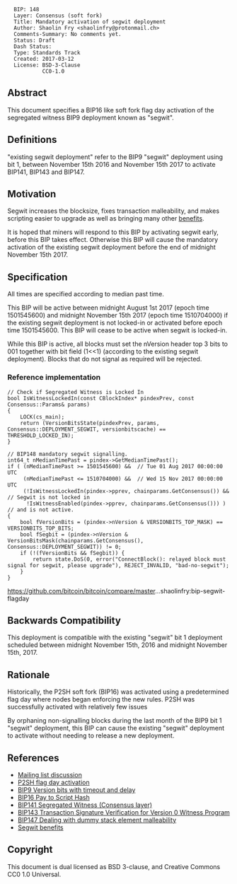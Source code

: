 <pre>
  BIP: 148
  Layer: Consensus (soft fork)
  Title: Mandatory activation of segwit deployment
  Author: Shaolin Fry <shaolinfry@protonmail.ch>
  Comments-Summary: No comments yet.
  Status: Draft
  Dash Status:
  Type: Standards Track
  Created: 2017-03-12
  License: BSD-3-Clause
           CC0-1.0
</pre>

==Abstract==

This document specifies a BIP16 like soft fork flag day activation of the segregated witness BIP9 deployment known as "segwit".

==Definitions==

"existing segwit deployment" refer to the BIP9 "segwit" deployment using bit 1, between November 15th 2016 and November 15th 2017 to activate BIP141, BIP143 and BIP147.

==Motivation==

Segwit increases the blocksize, fixes transaction malleability, and makes scripting easier to upgrade as well as bringing many other [https://bitcoincore.org/en/2016/01/26/segwit-benefits/ benefits].

It is hoped that miners will respond to this BIP by activating segwit early, before this BIP takes effect. Otherwise this BIP will cause the mandatory activation of the existing segwit deployment before the end of midnight November 15th 2017.

==Specification==

All times are specified according to median past time.

This BIP will be active between midnight August 1st 2017 (epoch time 1501545600) and midnight November 15th 2017 (epoch time 1510704000) if the existing segwit deployment is not locked-in or activated before epoch time 1501545600. This BIP will cease to be active when segwit is locked-in.

While this BIP is active, all blocks must set the nVersion header top 3 bits to 001 together with bit field (1<<1) (according to the existing segwit deployment). Blocks that do not signal as required will be rejected.

=== Reference implementation ===

<pre>
// Check if Segregated Witness is Locked In
bool IsWitnessLockedIn(const CBlockIndex* pindexPrev, const Consensus::Params& params)
{
    LOCK(cs_main);
    return (VersionBitsState(pindexPrev, params, Consensus::DEPLOYMENT_SEGWIT, versionbitscache) == THRESHOLD_LOCKED_IN);
}

// BIP148 mandatory segwit signalling.
int64_t nMedianTimePast = pindex->GetMedianTimePast();
if ( (nMedianTimePast >= 1501545600) &&  // Tue 01 Aug 2017 00:00:00 UTC
     (nMedianTimePast <= 1510704000) &&  // Wed 15 Nov 2017 00:00:00 UTC
     (!IsWitnessLockedIn(pindex->pprev, chainparams.GetConsensus()) &&  // Segwit is not locked in
      !IsWitnessEnabled(pindex->pprev, chainparams.GetConsensus())) )   // and is not active.
{
    bool fVersionBits = (pindex->nVersion & VERSIONBITS_TOP_MASK) == VERSIONBITS_TOP_BITS;
    bool fSegbit = (pindex->nVersion & VersionBitsMask(chainparams.GetConsensus(), Consensus::DEPLOYMENT_SEGWIT)) != 0;
    if (!(fVersionBits && fSegbit)) {
        return state.DoS(0, error("ConnectBlock(): relayed block must signal for segwit, please upgrade"), REJECT_INVALID, "bad-no-segwit");
    }
}
</pre>

https://github.com/bitcoin/bitcoin/compare/master...shaolinfry:bip-segwit-flagday

==Backwards Compatibility==

This deployment is compatible with the existing "segwit" bit 1 deployment scheduled between midnight November 15th, 2016 and midnight November 15th, 2017.

==Rationale==

Historically, the P2SH soft fork (BIP16) was activated using a predetermined flag day where nodes began enforcing the new rules. P2SH was successfully activated with relatively few issues

By orphaning non-signalling blocks during the last month of the BIP9 bit 1 "segwit" deployment, this BIP can cause the existing "segwit" deployment to activate without needing to release a new deployment.

==References==

*[https://lists.linuxfoundation.org/pipermail/bitcoin-dev/2017-March/013714.html Mailing list discussion]
*[https://github.com/bitcoin/bitcoin/blob/v0.6.0/src/main.cpp#L1281-L1283 P2SH flag day activation]
*[[bip-0009.mediawiki|BIP9 Version bits with timeout and delay]]
*[[bip-0016.mediawiki|BIP16 Pay to Script Hash]]
*[[bip-0141.mediawiki|BIP141 Segregated Witness (Consensus layer)]]
*[[bip-0143.mediawiki|BIP143 Transaction Signature Verification for Version 0 Witness Program]]
*[[bip-0147.mediawiki|BIP147 Dealing with dummy stack element malleability]]
*[https://bitcoincore.org/en/2016/01/26/segwit-benefits/ Segwit benefits]

==Copyright==

This document is dual licensed as BSD 3-clause, and Creative Commons CC0 1.0 Universal.

